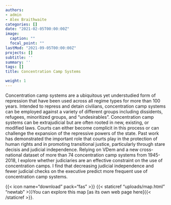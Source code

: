 ```yaml
---
authors:
- admin
- Alex Braithwaite
categories: []
date: "2021-02-05T00:00:00Z"
image:
  caption: ""
  focal_point: ""
lastMod: "2021-09-05T00:00:00Z"
projects: []
subtitle: ''  
summary: ''
tags: []
title: Concentration Camp Systems

weight: 1
---
```


Concentration camp systems are a ubiquitous yet understudied form of repression that have been used across all regime types for more than 100 years. Intended to repress and detain civilians, concentration camp systems can be employed against a variety of different groups including dissidents, refugees, minoritized groups, and “undesirables”. Concentration camp systems can be extrajudicial but are often rooted in new, existing, or modified laws. Courts can either become complicit in this process or can challenge the expansion of the repressive powers of the state. Past work has demonstrated the important role that courts play in the protection of human rights and in promoting transitional justice, particularly through stare decisis and judicial independence. Relying on VDem and a new cross-national dataset of more than 74 concentration camp systems from 1945-2018, I explore whether judiciaries are an effective constraint on the use of concentration camps. I find that decreasing judicial independence and fewer judicial checks on the executive predict more frequent use of concentration camp systems.

{{< icon name="download" pack="fas" >}} {{< staticref "uploads/map.html" "newtab" >}}You can explore this map [as its own web page here]{{< /staticref >}}.
